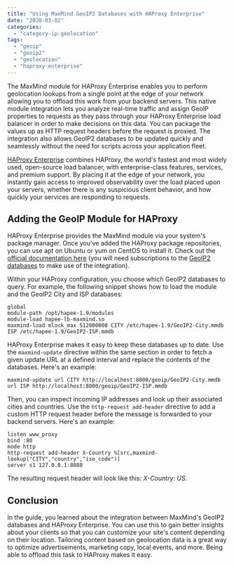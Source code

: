 ```yaml
---
title: "Using MaxMind GeoIP2 Databases with HAProxy Enterprise"
date: "2020-03-02"
categories:
  - "category-ip-geolocation"
tags:
  - "geoip"
  - "geoip2"
  - "geolocation"
  - "haproxy-enterprise"
---
```


The MaxMind module for HAProxy Enterprise enables you to perform geolocation
lookups from a single point at the edge of your network allowing you to offload
this work from your backend servers. This native module integration lets you
analyze real-time traffic and assign GeoIP properties to requests as they pass
through your HAProxy Enterprise load balancer in order to make decisions on this
data. You can package the values up as HTTP request headers before the request
is proxied. The integration also allows GeoIP2 databases to be updated quickly
and seamlessly without the need for scripts across your application fleet.

[HAProxy
Enterprise](https://www.haproxy.com/products/haproxy-enterprise-edition/)
combines HAProxy, the world's fastest and most widely used, open-source load
balancer, with enterprise-class features, services, and premium support. By
placing it at the edge of your network, you instantly gain access to improved
observability over the load placed upon your servers, whether there is any
suspicious client behavior, and how quickly your services are responding to
requests.

## Adding the GeoIP Module for HAProxy

HAProxy Enterprise provides the MaxMind module via your system's package
manager. Once you've added the HAProxy package repositories, you can use apt on
Ubuntu or yum on CentOS to install it. Check out the [official documentation
here](https://www.haproxy.com/documentation/hapee/1-9r1/enterprise-modules/maxmind/)
(you will need subscriptions to the [GeoIP2
databases](https://www.maxmind.com/en/geoip2-databases) to make use of the
integration).

Within your HAProxy configuration, you choose which GeoIP2 databases to query.
For example, the following snippet shows how to load the module and the GeoIP2
City and ISP databases:

```
global
module-path /opt/hapee-1.9/modules
module-load hapee-lb-maxmind.so
maxmind-load mlock_max 512000000 CITY /etc/hapee-1.9/GeoIP2-City.mmdb ISP /etc/hapee-1.9/GeoIP2-ISP.mmdb
```

HAProxy Enterprise makes it easy to keep these databases up to date. Use the
`maxmind-update` directive within the same section in order to fetch a given
update URL at a defined interval and replace the contents of the databases.
Here's an example:

```
maxmind-update url CITY http://localhost:8000/geoip/GeoIP2-City.mmdb url ISP http://localhost:8000/geoip/GeoIP2-ISP.mmdb
```

Then, you can inspect incoming IP addresses and look up their associated cities
and countries. Use the `http-request add-header` directive to add a custom HTTP
request header before the message is forwarded to your backend servers. Here's
an example:

```
listen www_proxy
bind :80
mode http
http-request add-header X-Country %[src,maxmind-lookup("CITY","country","iso_code")]
server s1 127.0.0.1:8080
```

The resulting request header will look like this: _X-Country: US_.

## Conclusion

In the guide, you learned about the integration between MaxMind's GeoIP2
databases and HAProxy Enterprise. You can use this to gain better insights about
your clients so that you can customize your site's content depending on their
location. Tailoring content based on geolocation data is a great way to optimize
advertisements, marketing copy, local events, and more. Being able to offload
this task to HAProxy makes it easy.
